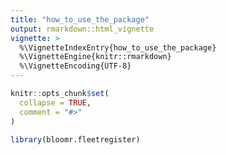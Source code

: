 ```yaml
---
title: "how_to_use_the_package"
output: rmarkdown::html_vignette
vignette: >
  %\VignetteIndexEntry{how_to_use_the_package}
  %\VignetteEngine{knitr::rmarkdown}
  %\VignetteEncoding{UTF-8}
---
```


```r
knitr::opts_chunk$set(
  collapse = TRUE,
  comment = "#>"
)
```

```r
library(bloomr.fleetregister)
```
